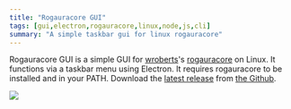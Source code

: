 ```yaml
---
title: "Rogauracore GUI"
tags: [gui,electron,rogauracore,linux,node,js,cli]
summary: "A simple taskbar gui for linux rogauracore"
---
```


Rogauracore GUI is a simple GUI for [wroberts](https://github.com/wroberts)'s [rogauracore](https://github.com/wroberts/rogauracore) on Linux. It functions via a taskbar menu using Electron. It requires rogauracore to be installed and in your PATH. Download the [latest release](https://github.com/pmaxhogan/rogauracore-gui/releases/latest) from [the Github](https://github.com/pmaxhogan/rogauracore-gui).

![](/images/rogauracore-gui.png)
